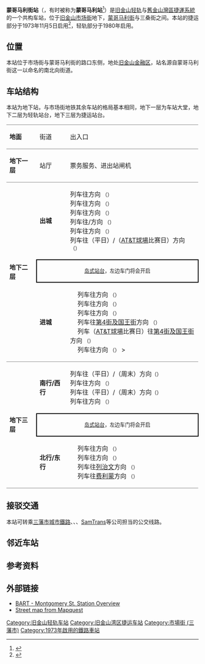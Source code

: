 {{NoteTA
|G1=USState
|G2=Railway
|1=zh-hans:奥克兰;zh-tw:奧克蘭;zh-hk:屋崙
}}
{{About|旧金山的一个车站|其他以蒙哥马利命名的车站|蒙哥马利站}}
{{Infobox Station
|BoxWidth = 24em
|Title = 蒙哥马利街站
|SubTitle = 
|EngTitle = 
|EngSubTitle = Montgomery Street Station
|StationSymbol = 
|linecolour = #009BDA
|linecolour2 = #CC0033
|linecolour3 = 
|linecolour4 = 
|linecolour5 = 
|ImageName = Montgomery02 BART.jpg
|ImageSize = 290px
|ImageCaption = 车站大堂
|ImagePadding = 0
|Code = 湾区捷运：MT<ref>{{cite web|url=http://www.bart.gov/sites/default/files/docs/Station_Names.xls|title=Station name abbreviations|work=[[BART|BART]]}}</ref>
|Operator = [[舊金山灣區捷運|舊金山灣區捷運]]、[[旧金山轻轨|旧金山轻轨]]
|Line = [[舊金山灣區捷運|舊金山灣區捷運（BART）]]：<br />{{BART lines|Yellow|c}}<br />{{BART lines|Green|c}}<br />{{BART lines|Red|c}}<br />{{BART lines|Blue|c}}<br />[[舊金山輕軌|舊金山輕軌（MUNI Metro）]]：<br />{{MUNI legend|J}}{{MUNI legend|K}}{{MUNI legend|L}}{{MUNI legend|M}}{{MUNI legend|N}}{{MUNI legend|S}}{{MUNI legend|T}}
|Place = [[旧金山|旧金山]][[市场街_(旧金山)|市场街]]598号
|Coord = {{coord|37.789355|N|122.401942|W|region:US_type:railwaystation|display=inline,title}}
|ExitNumber = 
|connection = {{MUNI icon|F|showtext=yes}}：第2街与蒙哥马利街站
|Elevation = 
|Interchange = 
|RouteType = Metro
|MTShowHeader = show
|MTSystem = [[舊金山灣區捷運|舊金山灣區捷運]]
|MTType = 地下站
|MTConcourseType = 
|MTPlatformType = [[島式月台|島式月台]]
|MTExitNum = 
|MTdaily ridership = 39167人次（工作日，2013年）<ref>{{cite web|url=http://www.bart.gov/docs/WeekdayExits.pdf|title=BART Fiscal Year Weekday Average Exits|publisher=Bay Area Rapid Transit (BART)|accessdate=28 July 2014|deadurl=yes|archiveurl=https://web.archive.org/web/20100919082756/http://bart.gov/docs/WeekdayExits.pdf|archivedate=2010-09-19}}</ref>
|MTTime First = 
|MTTime First WD = 
|MTTime Last WD = 
|MTTime First WE = 
|MTTime Last WE = 
|MTTime Last = 
|MTColour = 
|MTStartDate = 1973年11月5日
|RouteType2 = Metro
|MTSystem2 = [[旧金山轻轨|旧金山轻轨]]
|MTType2 = 地下站
|MTConcourseType2 = 
|MTPlatformType2 = [[島式月台|島式月台]]
|MTExitNum2 = 
|MTdaily ridership2 = 
|MTTime First2 = 
|MTTime Last2 = 
|MTColour2 = 
|MTStartDate2 = 1980年2月
|MTTrackMap2 = 
}}
'''蒙哥马利街站'''（{{lang-en|Montgomery Street Station}}，有时被称为'''蒙哥马利站'''<ref>{{cite news|author=Hamed Aleaziz; Vivian Ho; Henry K. Lee|url=http://www.sfgate.com/bayarea/article/BART-girds-for-protest-at-Montgomery-Station-6020069.php|title=BART reopens San Francisco stations after protest disrupts service|publisher=SF Gate|date=2015-01-16|accessdate=2016-11-27}}</ref>）是[[旧金山轻轨|旧金山轻轨]]与[[舊金山灣區捷運系統|舊金山灣區捷運系統]]的一个共构车站，位于[[旧金山|旧金山]][[市场街_(旧金山)|市场街]]地下，[[蒙哥马利街|蒙哥马利街]]与三桑街之间。本站的捷运部分于1973年11月5日启用<ref name="40Years">{{cite web |url=http://www.bart.gov/sites/default/files/40thFactsheet_v1.pdf |title=Celebrating 40 Years of Service  1972 • 2012  Forty BART Achievements Over the Years |publisher=Bay Area Rapid Transit (BART) |year=2012 |accessdate=2013-11-30}}</ref>，轻轨部分于1980年启用。

== 位置 ==
本站位于市场街与蒙哥马利街的路口东侧，地处[[金融區_(舊金山)|旧金山金融区]]，站名源自蒙哥马利街这一以{{link-en|约翰·B.·蒙哥马利|John B. Montgomery}}命名的南北向街道。

== 车站结构 ==
本站为地下站，与市场街地铁其余车站的格局基本相同，地下一层为车站大堂，地下二层为轻轨站台，地下三层为捷运站台。
{|cellspacing=0 cellpadding=3
|-
|style="border-top:solid 1px gray;border-bottom:solid 1px gray;" valign=top width=75|'''地面'''
|style="border-top:solid 1px gray;border-bottom:solid 1px gray;" valign=top width=75|街道
|style="border-top:solid 1px gray;border-bottom:solid 1px gray;" valign=top width=400|出入口
|-
|style="border-bottom:solid 1px gray;" valign=top|'''地下一层'''
|style="border-bottom:solid 1px gray;" valign=top|站厅
|style="border-bottom:solid 1px gray;" valign=top|票务服务、进出站闸机
|-
|style="border-bottom:solid 1px gray;" rowspan=3 valign=top|'''地下二层'''
|'''出城''' 
|{{arrow|L}} {{MUNI icon|J|showtext=yes}}列车往{{站|巴尔波亚公园}}方向 <small>（{{站|跑华街}}）</small><br>{{arrow|L}} {{MUNI icon|K|showtext=yes}}列车往{{站|巴尔波亚公园}}方向 <small>（{{站|跑华街}}）</small><br>{{arrow|L}} {{MUNI icon|L|showtext=yes}}列车往{{站|第46大道与瓦乌纳}}方向 <small>（{{站|跑华街}}）</small><br>{{arrow|L}} {{MUNI icon|M|showtext=yes}}列车往{{站|圣荷西与日内瓦}}/{{站|巴尔波亚公园}}方向 <small>（{{站|跑华街}}）</small><br>{{arrow|L}} {{MUNI icon|N|showtext=yes}}列车往{{站|朱达与海滩}}方向 <small>（{{站|跑华街}}）</small><br>{{arrow|L}} {{MUNI icon|S|showtext=yes}}列车往{{站|卡斯楚街}}（平日）/{{站|西隧道口}}（[[AT&T球場|AT&T球場]]比赛日）方向 <small>（{{站|跑华街}}）</small>
|-
|style="border-right:solid 2px black;border-left:solid 2px black;border-top:solid 2px black;border-bottom:solid 2px black;" colspan=2|<center><small>[[岛式站台|岛式站台]]，左边车门将会开启</small></center>
|-
|style="border-bottom:solid 1px gray;" |'''进城''' 
|style="border-bottom:solid 1px gray;" |<span style="color:white;">→</span> {{MUNI icon|J|showtext=yes}}列车往{{站|内河码头}}方向 <small>（{{站|内河码头}}）</small> {{arrow|R}} <br><span style="color:white;">→</span> {{MUNI icon|L|showtext=yes}}列车往{{站|内河码头}}方向 <small>（{{站|内河码头}}）</small> {{arrow|R}} <br><span style="color:white;">→</span> {{MUNI icon|M|showtext=yes}}列车往{{站|内河码头}}方向 <small>（{{站|内河码头}}）</small> {{arrow|R}} <br><span style="color:white;">→</span> {{MUNI icon|N|showtext=yes}}列车往[[舊金山第4街及國王街站|第4街及国王街]]方向 <small>（{{站|内河码头}}）</small> {{arrow|R}} <br><span style="color:white;">→</span> {{MUNI icon|S|showtext=yes}}列车（[[AT&T球場|AT&T球場]]比赛日）往[[舊金山第4街及國王街站|第4街及国王街]]方向 <small>（{{站|内河码头}}）</small> {{arrow|R}} <br><span style="color:white;">→</span> {{MUNI icon|T|showtext=yes}}列车往{{站|森尼戴尔}}方向 <small>（{{站|内河码头}}）</small> {{arrow|R}} >
|-
|style="border-bottom:solid 1px gray;" rowspan=3 valign=top|'''地下三层'''
|'''南行/西行''' 
|{{arrow|L}} {{BART lines|Yellow|c}}列车往{{站|旧金山国际机场}}（平日）/{{站|密尔布瑞}}（周末）方向<small>（{{站|跑华街}}）</small><br>{{arrow|L}} {{BART lines|Blue|c}}列车往{{站|戴利城}}方向 <small>（{{站|跑华街}}）</small><br>{{arrow|L}} {{BART lines|Red|c}}列车往{{站|密尔布瑞}}（平日）/{{站|戴利城}}（周末）方向<small>（{{站|跑华街}}）</small><br>{{arrow|L}} {{BART lines|Green|c}}列车往{{站|戴利城}}方向 <small>（{{站|跑华街}}）</small>
|-
|style="border-right:solid 2px black;border-left:solid 2px black;border-top:solid 2px black;border-bottom:solid 2px black;" colspan=2|<center><small>[[岛式站台|岛式站台]]，左边车门将会开启</small></center>
|-
|style="border-bottom:solid 1px gray;"|'''北行/东行''' 
|style="border-bottom:solid 1px gray;"|<span style="color:white;">→</span> {{BART lines|yellow|c}}列车往{{站|匹兹堡/湾角}}方向 <small>（{{站|内河码头}}）</small> {{arrow|R}} <br><span style="color:white;">→</span> {{BART lines|blue|c}}列车往{{站|都柏林/普莱森顿}}方向 <small>（{{站|内河码头}}）</small> {{arrow|R}} <br><span style="color:white;">→</span> {{BART lines|Red|c}}列车往[[列治文站_(加利福尼亞州)|列治文]]方向 <small>（{{站|内河码头}}）</small> {{arrow|R}} <br><span style="color:white;">→</span> {{BART lines|Green|c}}列车往[[费利蒙站_(湾区捷运)|费利蒙]]方向 <small>（{{站|内河码头}}）</small> {{arrow|R}} 
|}

== 接驳交通 ==
本站可转乘[[三藩市城市鐵路|三藩市城市鐵路]]、{{link-en|東灣公交|AC Transit}}、{{link-en|金门公交|Golden Gate Transit}}、[[SamTrans|SamTrans]]等公司担当的公交线路。

== 邻近车站 ==
{{s-rail-start}}
{{s-rail|title=BART}}
{{s-line|system=BART|line=Red|previous=内河码头|next=跑华街}}
{{s-line|system=BART|line=Blue|previous=内河码头|next=跑华街}}
{{s-line|system=BART|line=Yellow|previous=内河码头|next=跑华街}}
{{s-line|system=BART|line=Green|previous=内河码头|next=跑华街}}
{{s-rail|title=MUNI}}
{{s-line|system=MUNI|line=K|previous=内河码头|oneway1=true|next=跑华街|rows2=2}}
{{s-line|system=MUNI|line=J|previous=内河码头|rows1=3|hide2=true}}
{{s-line|system=MUNI|line=L|next=跑华街|hide1=true}}
{{s-line|system=MUNI|line=M|next=跑华街|hide1=true}}
{{s-line|system=MUNI|line=N|previous=内河码头|next=跑华街}}
{{s-line|system=MUNI|line=S|previous=内河码头|next=跑华街}}
{{s-line|system=MUNI|line=T|previous=内河码头|next=跑华街|oneway2=true}}
{{end box}}

== 参考资料 ==
{{reflist}}

== 外部链接 ==
{{commonscat|Montgomery Street Station}}
*[http://www.bart.gov/stations/mont/index.aspx BART - Montgomery St. Station Overview]
*[http://www.mapquest.com/maps/map.adp?latlongtype=decimal&latitude=37.789&longitude=-122.402&zoom=8 Street map from Mapquest]

{{旧金山湾区捷运车站列表|Yellow}}
{{旧金山湾区捷运车站列表|Green}}
{{旧金山湾区捷运车站列表|Red}}
{{旧金山湾区捷运车站列表|Blue}}
{{旧金山轻轨车站列表|J}}
{{旧金山轻轨车站列表|K}}
{{旧金山轻轨车站列表|L}}
{{旧金山轻轨车站列表|M}}
{{旧金山轻轨车站列表|N}}<!--
{{旧金山轻轨车站列表|S}}-->
{{旧金山轻轨车站列表|T}}
[[Category:旧金山轻轨车站|Category:旧金山轻轨车站]]
[[Category:旧金山湾区捷运车站|Category:旧金山湾区捷运车站]]
[[Category:市場街_(三藩市)|Category:市場街 (三藩市)]]
[[Category:1973年啟用的鐵路車站|Category:1973年啟用的鐵路車站]]